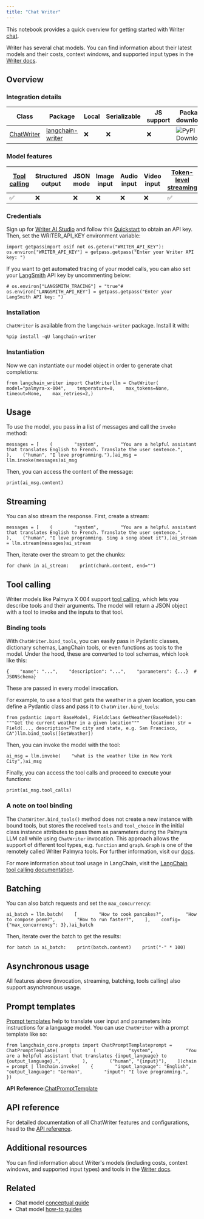 ```yaml
---
title: "Chat Writer"
---
```


This notebook provides a quick overview for getting started with Writer [chat](/oss/concepts/chat_models).

Writer has several chat models. You can find information about their latest models and their costs, context windows, and supported input types in the [Writer docs](https://dev.writer.com/home).

## Overview

### Integration details

| Class                                                                                                   | Package                                                        | Local | Serializable | JS support | Package downloads                                                                   | Package latest                                                                   |
| ------------------------------------------------------------------------------------------------------- | -------------------------------------------------------------- | ----- | ------------ | ---------- | ----------------------------------------------------------------------------------- | -------------------------------------------------------------------------------- |
| [ChatWriter](https://github.com/writer/langchain-writer/blob/main/langchain_writer/chat_models.py#L308) | [langchain-writer](https://pypi.org/project/langchain-writer/) | ❌     | ❌            | ❌          | ![PyPI - Downloads](/images/oss/integrations/chat/writer/pypi/dm/langchain-writer) | ![PyPI - Version](/images/oss/integrations/chat/writer/pypi/v/langchain-writer) |

### Model features

| [Tool calling](/oss/how_to/tool_calling) | Structured output | JSON mode | Image input | Audio input | Video input | [Token-level streaming](/oss/how_to/chat_streaming) | Native async | [Token usage](/oss/how_to/chat_token_usage_tracking) | Logprobs |
| ------------------------------------------ | ----------------- | --------- | ----------- | ----------- | ----------- | ----------------------------------------------------- | ------------ | ------------------------------------------------------ | -------- |
| ✅                                          | ❌                 | ❌         | ❌           | ❌           | ❌           | ✅                                                     | ✅            | ✅                                                      | ❌        |

### Credentials

Sign up for [Writer AI Studio](https://app.writer.com/aistudio/signup?utm_campaign=devrel) and follow this [Quickstart](https://dev.writer.com/api-guides/quickstart) to obtain an API key. Then, set the WRITER\_API\_KEY environment variable:

```
import getpassimport osif not os.getenv("WRITER_API_KEY"):    os.environ["WRITER_API_KEY"] = getpass.getpass("Enter your Writer API key: ")
```

If you want to get automated tracing of your model calls, you can also set your [LangSmith](https://docs.smith.langchain.com/) API key by uncommenting below:

```
# os.environ["LANGSMITH_TRACING"] = "true"# os.environ["LANGSMITH_API_KEY"] = getpass.getpass("Enter your LangSmith API key: ")
```

### Installation

`ChatWriter` is available from the `langchain-writer` package. Install it with:

```
%pip install -qU langchain-writer
```

### Instantiation

Now we can instantiate our model object in order to generate chat completions:

```
from langchain_writer import ChatWriterllm = ChatWriter(    model="palmyra-x-004",    temperature=0,    max_tokens=None,    timeout=None,    max_retries=2,)
```

## Usage

To use the model, you pass in a list of messages and call the `invoke` method:

```
messages = [    (        "system",        "You are a helpful assistant that translates English to French. Translate the user sentence.",    ),    ("human", "I love programming."),]ai_msg = llm.invoke(messages)ai_msg
```

Then, you can access the content of the message:

```
print(ai_msg.content)
```

## Streaming

You can also stream the response. First, create a stream:

```
messages = [    (        "system",        "You are a helpful assistant that translates English to French. Translate the user sentence.",    ),    ("human", "I love programming. Sing a song about it"),]ai_stream = llm.stream(messages)ai_stream
```

Then, iterate over the stream to get the chunks:

```
for chunk in ai_stream:    print(chunk.content, end="")
```

## Tool calling

Writer models like Palmyra X 004 support [tool calling](https://dev.writer.com/api-guides/tool-calling), which lets you describe tools and their arguments. The model will return a JSON object with a tool to invoke and the inputs to that tool.

### Binding tools

With `ChatWriter.bind_tools`, you can easily pass in Pydantic classes, dictionary schemas, LangChain tools, or even functions as tools to the model. Under the hood, these are converted to tool schemas, which look like this:

```
{    "name": "...",    "description": "...",    "parameters": {...}  # JSONSchema}
```

These are passed in every model invocation.

For example, to use a tool that gets the weather in a given location, you can define a Pydantic class and pass it to `ChatWriter.bind_tools`:

```
from pydantic import BaseModel, Fieldclass GetWeather(BaseModel):    """Get the current weather in a given location"""    location: str = Field(..., description="The city and state, e.g. San Francisco, CA")llm.bind_tools([GetWeather])
```

Then, you can invoke the model with the tool:

```
ai_msg = llm.invoke(    "what is the weather like in New York City",)ai_msg
```

Finally, you can access the tool calls and proceed to execute your functions:

```
print(ai_msg.tool_calls)
```

### A note on tool binding

The `ChatWriter.bind_tools()` method does not create a new instance with bound tools, but stores the received `tools` and `tool_choice` in the initial class instance attributes to pass them as parameters during the Palmyra LLM call while using `ChatWriter` invocation. This approach allows the support of different tool types, e.g. `function` and `graph`. `Graph` is one of the remotely called Writer Palmyra tools. For further information, visit our [docs](https://dev.writer.com/api-guides/knowledge-graph#knowledge-graph).

For more information about tool usage in LangChain, visit the [LangChain tool calling documentation](https://python.langchain.com/oss/concepts/tool_calling/).

## Batching

You can also batch requests and set the `max_concurrency`:

```
ai_batch = llm.batch(    [        "How to cook pancakes?",        "How to compose poem?",        "How to run faster?",    ],    config={"max_concurrency": 3},)ai_batch
```

Then, iterate over the batch to get the results:

```
for batch in ai_batch:    print(batch.content)    print("-" * 100)
```

## Asynchronous usage

All features above (invocation, streaming, batching, tools calling) also support asynchronous usage.

## Prompt templates

[Prompt templates](https://python.langchain.com/oss/concepts/prompt_templates/) help to translate user input and parameters into instructions for a language model. You can use `ChatWriter` with a prompt template like so:

```
from langchain_core.prompts import ChatPromptTemplateprompt = ChatPromptTemplate(    [        (            "system",            "You are a helpful assistant that translates {input_language} to {output_language}.",        ),        ("human", "{input}"),    ])chain = prompt | llmchain.invoke(    {        "input_language": "English",        "output_language": "German",        "input": "I love programming.",    })
```

**API Reference:**[ChatPromptTemplate](https://python.langchain.com/api_reference/core/prompts/langchain_core.prompts.chat.ChatPromptTemplate.html)

## API reference

For detailed documentation of all ChatWriter features and configurations, head to the [API reference](https://python.langchain.com/api_reference/writer/chat_models/langchain_writer.chat_models.ChatWriter.html#langchain_writer.chat_models.ChatWriter).

## Additional resources

You can find information about Writer's models (including costs, context windows, and supported input types) and tools in the [Writer docs](https://dev.writer.com/home).

## Related

* Chat model [conceptual guide](/oss/concepts/chat_models)
* Chat model [how-to guides](/oss/how_to/#chat-models)
